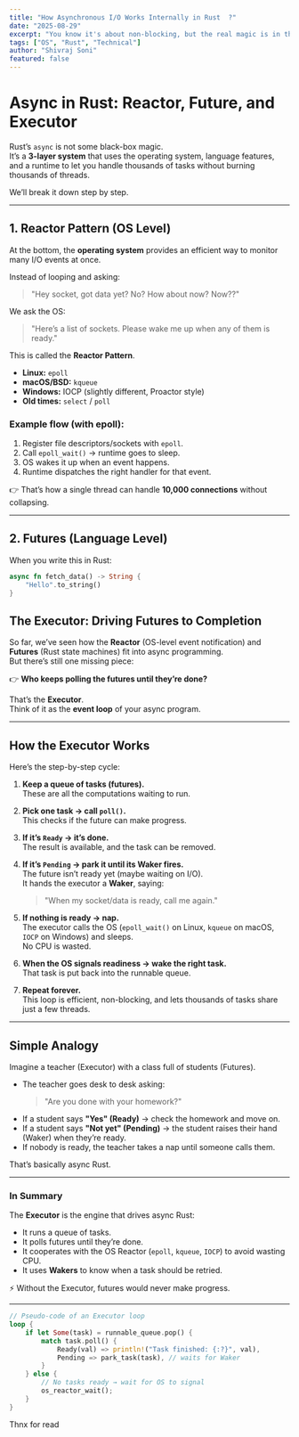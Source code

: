 ```yaml
---
title: "How Asynchronous I/O Works Internally in Rust  ?"
date: "2025-08-29"
excerpt: "You know it's about non-blocking, but the real magic is in the cooperation between the programming language, the runtime, and the operating system..."
tags: ["OS", "Rust", "Technical"]
author: "Shivraj Soni"
featured: false
---
```


# Async in Rust: Reactor, Future, and Executor

Rust’s `async` is not some black-box magic.  
It’s a **3-layer system** that uses the operating system, language features, and a runtime to let you handle thousands of tasks without burning thousands of threads.  

We’ll break it down step by step.

---

## 1. Reactor Pattern (OS Level)

At the bottom, the **operating system** provides an efficient way to monitor many I/O events at once.

Instead of looping and asking:
> "Hey socket, got data yet? No? How about now? Now??"

We ask the OS:
> "Here’s a list of sockets. Please wake me up when any of them is ready."

This is called the **Reactor Pattern**.

- **Linux:** `epoll`  
- **macOS/BSD:** `kqueue`  
- **Windows:** IOCP (slightly different, Proactor style)  
- **Old times:** `select` / `poll`  

### Example flow (with epoll):
1. Register file descriptors/sockets with `epoll`.  
2. Call `epoll_wait()` → runtime goes to sleep.  
3. OS wakes it up when an event happens.  
4. Runtime dispatches the right handler for that event.  

👉 That’s how a single thread can handle **10,000 connections** without collapsing.

---

## 2. Futures (Language Level)

When you write this in Rust:

```rust
async fn fetch_data() -> String {
    "Hello".to_string()
}
```

## The Executor: Driving Futures to Completion 

So far, we’ve seen how the **Reactor** (OS-level event notification) and **Futures** (Rust state machines) fit into async programming.  
But there’s still one missing piece:  

👉 **Who keeps polling the futures until they’re done?**  

That’s the **Executor**.  
Think of it as the **event loop** of your async program.

---

## How the Executor Works

Here’s the step-by-step cycle:

1. **Keep a queue of tasks (futures).**  
   These are all the computations waiting to run.

2. **Pick one task → call `poll()`.**  
   This checks if the future can make progress.

3. **If it’s `Ready` → it’s done.**  
   The result is available, and the task can be removed.

4. **If it’s `Pending` → park it until its Waker fires.**  
   The future isn’t ready yet (maybe waiting on I/O).  
   It hands the executor a **Waker**, saying:  
   > "When my socket/data is ready, call me again."

5. **If nothing is ready → nap.**  
   The executor calls the OS (`epoll_wait()` on Linux, `kqueue` on macOS, `IOCP` on Windows) and sleeps.  
   No CPU is wasted.

6. **When the OS signals readiness → wake the right task.**  
   That task is put back into the runnable queue.

7. **Repeat forever.**  
   This loop is efficient, non-blocking, and lets thousands of tasks share just a few threads.

---

## Simple Analogy

Imagine a teacher (Executor) with a class full of students (Futures).  

- The teacher goes desk to desk asking:  
  > "Are you done with your homework?"  
- If a student says **"Yes" (Ready)** → check the homework and move on.  
- If a student says **"Not yet" (Pending)** → the student raises their hand (Waker) when they’re ready.  
- If nobody is ready, the teacher takes a nap until someone calls them.

That’s basically async Rust.

---

### In Summary

The **Executor** is the engine that drives async Rust:

- It runs a queue of tasks.
- It polls futures until they’re done.
- It cooperates with the OS Reactor (`epoll`, `kqueue`, `IOCP`) to avoid wasting CPU.
- It uses **Wakers** to know when a task should be retried.

⚡ Without the Executor, futures would never make progress.  

---

```rust
// Pseudo-code of an Executor loop
loop {
    if let Some(task) = runnable_queue.pop() {
        match task.poll() {
            Ready(val) => println!("Task finished: {:?}", val),
            Pending => park_task(task), // waits for Waker
        }
    } else {
        // No tasks ready → wait for OS to signal
        os_reactor_wait();
    }
}
``` 
Thnx for read
